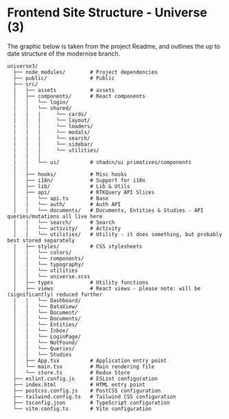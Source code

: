 
<Meta title="Structure/Frontend" />

# Frontend Site Structure - Universe (3)

The graphic below is taken from the project Readme, and outlines the up to date structure of the modernise branch. 

```
universe3/
  ├── node_modules/        # Project dependencies
  ├── public/              # Public
  ├── src/
  |   ├── assets           # assets
  │   ├── components/      # React components
  │   │   └── login/
  |   |   └── shared/
  |   |   |     └── cards/
  |   |   |     └── layout/
  |   |   |     └── loaders/
  |   |   |     └── modals/
  |   |   |     └── search/
  |   |   |     └── sidebar/
  |   |   |     └── utilities/
  |   |   |
  |   |   └── ui/          # shadcn/ui primatives/components
  |   |
  │   ├── hooks/           # Misc hooks
  │   ├── i18n/            # Support for i18n
  │   ├── lib/             # Lib & Utils
  │   ├── api/             # RTKQuery API Slices
  |   |   └── api.ts       # Base
  │   |   └── auth/        # Auth API
  │   |   └── documents/   # Documents, Entities & Studies - API queries/mutations all live here
  │   |   └── search/      # Search
  │   |   └── activity/    # Activity
  │   |   └── utilities/   # Utility - it does something, but probably best stored separately
  |   ├── styles/          # CSS stylesheets
  │   |   └── colors/
  │   |   └── components/
  │   |   └── typography/
  │   |   └── utilities
  │   |   └── universe.scss
  │   ├── types            # Utility functions
  │   ├── views            # React views - please note: will be (significantly) reduced further
  |   |   └── Dashboard/
  |   |   └── DataView/
  │   |   └── Document/
  │   |   └── Documents/
  │   |   └── Entities/
  │   |   └── Inbox/
  │   |   └── LoginPage/
  │   |   └── NotFound/
  │   |   └── Queries/
  │   |   └── Studies
  │   ├── App.tsx          # Application entry point
  │   └── main.tsx         # Main rendering file
  |   └── store.ts         # Redux Store
  ├── eslint.config.js     # ESLint configuration
  ├── index.html           # HTML entry point
  ├── postcss.config.js    # PostCSS configuration
  ├── tailwind.config.ts   # Tailwind CSS configuration
  ├── tsconfig.json        # TypeScript configuration
  └── vite.config.ts       # Vite configuration
```

